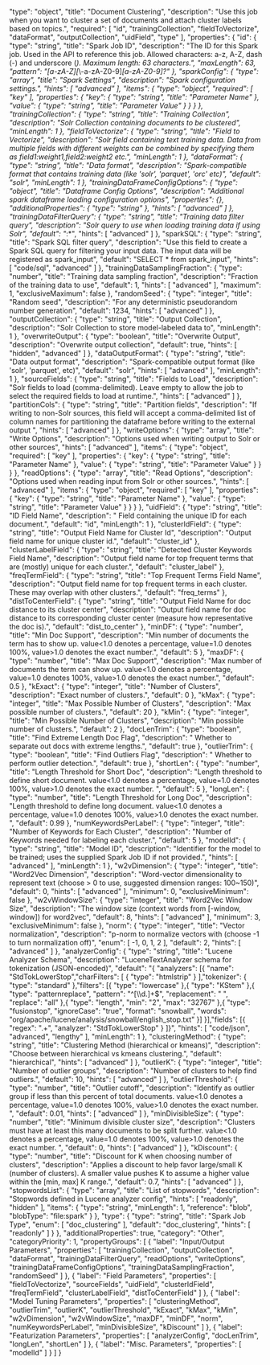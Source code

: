   "type": "object",
  "title": "Document Clustering",
  "description": "Use this job when you want to cluster a set of documents and attach cluster labels based on topics.",
  "required": [
    "id",
    "trainingCollection",
    "fieldToVectorize",
    "dataFormat",
    "outputCollection",
    "uidField",
    "type"
  ],
  "properties": {
    "id": {
      "type": "string",
      "title": "Spark Job ID",
      "description": "The ID for this Spark job. Used in the API to reference this job. Allowed characters: a-z, A-Z, dash (-) and underscore (_). Maximum length: 63 characters.",
      "maxLength": 63,
      "pattern": "[a-zA-Z][_\\-a-zA-Z0-9]*[a-zA-Z0-9]?"
    },
    "sparkConfig": {
      "type": "array",
      "title": "Spark Settings",
      "description": "Spark configuration settings.",
      "hints": [
        "advanced"
      ],
      "items": {
        "type": "object",
        "required": [
          "key"
        ],
        "properties": {
          "key": {
            "type": "string",
            "title": "Parameter Name"
          },
          "value": {
            "type": "string",
            "title": "Parameter Value"
          }
        }
      }
    },
    "trainingCollection": {
      "type": "string",
      "title": "Training Collection",
      "description": "Solr Collection containing documents to be clustered",
      "minLength": 1
    },
    "fieldToVectorize": {
      "type": "string",
      "title": "Field to Vectorize",
      "description": "Solr field containing text training data. Data from multiple fields with different weights can be combined by specifying them as field1:weight1,field2:weight2 etc.",
      "minLength": 1
    },
    "dataFormat": {
      "type": "string",
      "title": "Data format",
      "description": "Spark-compatible format that contains training data (like 'solr', 'parquet', 'orc' etc)",
      "default": "solr",
      "minLength": 1
    },
    "trainingDataFrameConfigOptions": {
      "type": "object",
      "title": "Dataframe Config Options",
      "description": "Additional spark dataframe loading configuration options",
      "properties": {},
      "additionalProperties": {
        "type": "string"
      },
      "hints": [
        "advanced"
      ]
    },
    "trainingDataFilterQuery": {
      "type": "string",
      "title": "Training data filter query",
      "description": "Solr query to use when loading training data if using Solr",
      "default": "*:*",
      "hints": [
        "advanced"
      ]
    },
    "sparkSQL": {
      "type": "string",
      "title": "Spark SQL filter query",
      "description": "Use this field to create a Spark SQL query for filtering your input data. The input data will be registered as spark_input",
      "default": "SELECT * from spark_input",
      "hints": [
        "code/sql",
        "advanced"
      ]
    },
    "trainingDataSamplingFraction": {
      "type": "number",
      "title": "Training data sampling fraction",
      "description": "Fraction of the training data to use",
      "default": 1,
      "hints": [
        "advanced"
      ],
      "maximum": 1,
      "exclusiveMaximum": false
    },
    "randomSeed": {
      "type": "integer",
      "title": "Random seed",
      "description": "For any deterministic pseudorandom number generation",
      "default": 1234,
      "hints": [
        "advanced"
      ]
    },
    "outputCollection": {
      "type": "string",
      "title": "Output Collection",
      "description": "Solr Collection to store model-labeled data to",
      "minLength": 1
    },
    "overwriteOutput": {
      "type": "boolean",
      "title": "Overwrite Output",
      "description": "Overwrite output collection",
      "default": true,
      "hints": [
        "hidden",
        "advanced"
      ]
    },
    "dataOutputFormat": {
      "type": "string",
      "title": "Data output format",
      "description": "Spark-compatible output format (like 'solr', 'parquet', etc)",
      "default": "solr",
      "hints": [
        "advanced"
      ],
      "minLength": 1
    },
    "sourceFields": {
      "type": "string",
      "title": "Fields to Load",
      "description": "Solr fields to load (comma-delimited). Leave empty to allow the job to select the required fields to load at runtime.",
      "hints": [
        "advanced"
      ]
    },
    "partitionCols": {
      "type": "string",
      "title": "Partition fields",
      "description": "If writing to non-Solr sources, this field will accept a comma-delimited list of column names for partitioning the dataframe before writing to the external output ",
      "hints": [
        "advanced"
      ]
    },
    "writeOptions": {
      "type": "array",
      "title": "Write Options",
      "description": "Options used when writing output to Solr or other sources",
      "hints": [
        "advanced"
      ],
      "items": {
        "type": "object",
        "required": [
          "key"
        ],
        "properties": {
          "key": {
            "type": "string",
            "title": "Parameter Name"
          },
          "value": {
            "type": "string",
            "title": "Parameter Value"
          }
        }
      }
    },
    "readOptions": {
      "type": "array",
      "title": "Read Options",
      "description": "Options used when reading input from Solr or other sources.",
      "hints": [
        "advanced"
      ],
      "items": {
        "type": "object",
        "required": [
          "key"
        ],
        "properties": {
          "key": {
            "type": "string",
            "title": "Parameter Name"
          },
          "value": {
            "type": "string",
            "title": "Parameter Value"
          }
        }
      }
    },
    "uidField": {
      "type": "string",
      "title": "ID Field Name",
      "description": " Field containing the unique ID for each document.",
      "default": "id",
      "minLength": 1
    },
    "clusterIdField": {
      "type": "string",
      "title": "Output Field Name for Cluster Id",
      "description": "Output field name for unique cluster id.",
      "default": "cluster_id"
    },
    "clusterLabelField": {
      "type": "string",
      "title": "Detected Cluster Keywords Field Name",
      "description": "Output field name for top frequent terms that are (mostly) unique for each cluster.",
      "default": "cluster_label"
    },
    "freqTermField": {
      "type": "string",
      "title": "Top Frequent Terms Field Name",
      "description": "Output field name for top frequent terms in each cluster. These may overlap with other clusters.",
      "default": "freq_terms"
    },
    "distToCenterField": {
      "type": "string",
      "title": "Output Field Name for doc distance to its cluster center",
      "description": "Output field name for doc distance to its corresponding cluster center (measure how representative the doc is).",
      "default": "dist_to_center"
    },
    "minDF": {
      "type": "number",
      "title": "Min Doc Support",
      "description": "Min number of documents the term has to show up. value<1.0 denotes a percentage, value=1.0 denotes 100%, value>1.0 denotes the exact number.",
      "default": 5
    },
    "maxDF": {
      "type": "number",
      "title": "Max Doc Support",
      "description": "Max number of documents the term can show up. value<1.0 denotes a percentage, value=1.0 denotes 100%, value>1.0 denotes the exact number.",
      "default": 0.5
    },
    "kExact": {
      "type": "integer",
      "title": "Number of Clusters",
      "description": "Exact number of clusters.",
      "default": 0
    },
    "kMax": {
      "type": "integer",
      "title": "Max Possible Number of Clusters",
      "description": "Max possible number of clusters.",
      "default": 20
    },
    "kMin": {
      "type": "integer",
      "title": "Min Possible Number of Clusters",
      "description": "Min possible number of clusters.",
      "default": 2
    },
    "docLenTrim": {
      "type": "boolean",
      "title": "Find Extreme Length Doc Flag",
      "description": " Whether to separate out docs with extreme lengths.",
      "default": true
    },
    "outlierTrim": {
      "type": "boolean",
      "title": "Find Outliers Flag",
      "description": " Whether to perform outlier detection.",
      "default": true
    },
    "shortLen": {
      "type": "number",
      "title": "Length Threshold for Short Doc",
      "description": "Length threshold to define short document. value<1.0 denotes a percentage, value=1.0 denotes 100%, value>1.0 denotes the exact number. ",
      "default": 5
    },
    "longLen": {
      "type": "number",
      "title": "Length Threshold for Long Doc",
      "description": "Length threshold to define long document. value<1.0 denotes a percentage, value=1.0 denotes 100%, value>1.0 denotes the exact number. ",
      "default": 0.99
    },
    "numKeywordsPerLabel": {
      "type": "integer",
      "title": "Number of Keywords for Each Cluster",
      "description": "Number of Keywords needed for labeling each cluster.",
      "default": 5
    },
    "modelId": {
      "type": "string",
      "title": "Model ID",
      "description": "Identifier for the model to be trained; uses the supplied Spark Job ID if not provided.",
      "hints": [
        "advanced"
      ],
      "minLength": 1
    },
    "w2vDimension": {
      "type": "integer",
      "title": "Word2Vec Dimension",
      "description": "Word-vector dimensionality to represent text (choose > 0 to use, suggested dimension ranges: 100~150)",
      "default": 0,
      "hints": [
        "advanced"
      ],
      "minimum": 0,
      "exclusiveMinimum": false
    },
    "w2vWindowSize": {
      "type": "integer",
      "title": "Word2Vec Window Size",
      "description": "The window size (context words from [-window, window]) for word2vec",
      "default": 8,
      "hints": [
        "advanced"
      ],
      "minimum": 3,
      "exclusiveMinimum": false
    },
    "norm": {
      "type": "integer",
      "title": "Vector normalization",
      "description": "p-norm to normalize vectors with (choose -1 to turn normalization off)",
      "enum": [
        -1,
        0,
        1,
        2
      ],
      "default": 2,
      "hints": [
        "advanced"
      ]
    },
    "analyzerConfig": {
      "type": "string",
      "title": "Lucene Analyzer Schema",
      "description": "LuceneTextAnalyzer schema for tokenization (JSON-encoded)",
      "default": "{ \"analyzers\": [{ \"name\": \"StdTokLowerStop\",\"charFilters\": [ { \"type\": \"htmlstrip\" } ],\"tokenizer\": { \"type\": \"standard\" },\"filters\": [{ \"type\": \"lowercase\" },{ \"type\": \"KStem\" },{ \"type\": \"patternreplace\", \"pattern\": \"^[\\\\d.]+$\", \"replacement\": \" \", \"replace\": \"all\" },{ \"type\": \"length\", \"min\": \"2\", \"max\": \"32767\" },{ \"type\": \"fusionstop\", \"ignoreCase\": \"true\", \"format\": \"snowball\", \"words\": \"org/apache/lucene/analysis/snowball/english_stop.txt\" }] }],\"fields\": [{ \"regex\": \".+\", \"analyzer\": \"StdTokLowerStop\" } ]}",
      "hints": [
        "code/json",
        "advanced",
        "lengthy"
      ],
      "minLength": 1
    },
    "clusteringMethod": {
      "type": "string",
      "title": "Clustering Method (hierarchical or kmeans)",
      "description": "Choose between hierarchical vs kmeans clustering.",
      "default": "hierarchical",
      "hints": [
        "advanced"
      ]
    },
    "outlierK": {
      "type": "integer",
      "title": "Number of outlier groups",
      "description": "Number of clusters to help find outliers.",
      "default": 10,
      "hints": [
        "advanced"
      ]
    },
    "outlierThreshold": {
      "type": "number",
      "title": "Outlier cutoff",
      "description": "Identify as outlier group if less than this percent of total documents. value<1.0 denotes a percentage, value=1.0 denotes 100%, value>1.0 denotes the exact number. ",
      "default": 0.01,
      "hints": [
        "advanced"
      ]
    },
    "minDivisibleSize": {
      "type": "number",
      "title": "Minimum divisible cluster size",
      "description": "Clusters must have at least this many documents to be split further. value<1.0 denotes a percentage, value=1.0 denotes 100%, value>1.0 denotes the exact number. ",
      "default": 0,
      "hints": [
        "advanced"
      ]
    },
    "kDiscount": {
      "type": "number",
      "title": "Discount for K when choosing number of clusters",
      "description": "Applies a discount to help favor large/small K (number of clusters). A smaller value pushes K to assume a higher value within the [min, max] K range.",
      "default": 0.7,
      "hints": [
        "advanced"
      ]
    },
    "stopwordsList": {
      "type": "array",
      "title": "List of stopwords",
      "description": "Stopwords defined in Lucene analyzer config",
      "hints": [
        "readonly",
        "hidden"
      ],
      "items": {
        "type": "string",
        "minLength": 1,
        "reference": "blob",
        "blobType": "file:spark"
      }
    },
    "type": {
      "type": "string",
      "title": "Spark Job Type",
      "enum": [
        "doc_clustering"
      ],
      "default": "doc_clustering",
      "hints": [
        "readonly"
      ]
    }
  },
  "additionalProperties": true,
  "category": "Other",
  "categoryPriority": 1,
  "propertyGroups": [
    {
      "label": "Input/Output Parameters",
      "properties": [
        "trainingCollection",
        "outputCollection",
        "dataFormat",
        "trainingDataFilterQuery",
        "readOptions",
        "writeOptions",
        "trainingDataFrameConfigOptions",
        "trainingDataSamplingFraction",
        "randomSeed"
      ]
    },
    {
      "label": "Field Parameters",
      "properties": [
        "fieldToVectorize",
        "sourceFields",
        "uidField",
        "clusterIdField",
        "freqTermField",
        "clusterLabelField",
        "distToCenterField"
      ]
    },
    {
      "label": "Model Tuning Parameters",
      "properties": [
        "clusteringMethod",
        "outlierTrim",
        "outlierK",
        "outlierThreshold",
        "kExact",
        "kMax",
        "kMin",
        "w2vDimension",
        "w2vWindowSize",
        "maxDF",
        "minDF",
        "norm",
        "numKeywordsPerLabel",
        "minDivisibleSize",
        "kDiscount"
      ]
    },
    {
      "label": "Featurization Parameters",
      "properties": [
        "analyzerConfig",
        "docLenTrim",
        "longLen",
        "shortLen"
      ]
    },
    {
      "label": "Misc. Parameters",
      "properties": [
        "modelId"
      ]
    }
  ]
}

